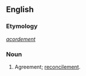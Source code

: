 ==English==

===Etymology===
{{etyl|fro}} ''[[acordement]]''

===Noun===
{{en-noun}}

# {{obsolete}} Agreement; [[reconcilement]].